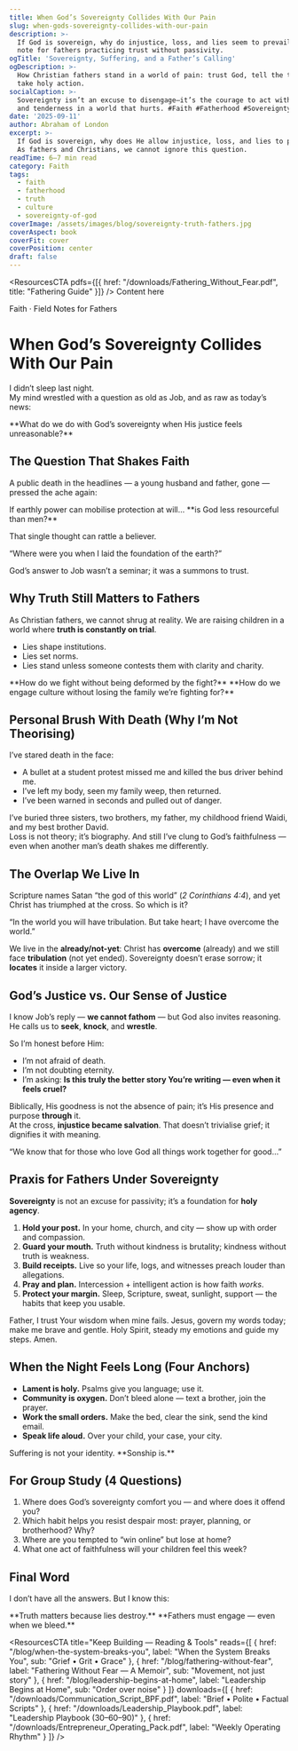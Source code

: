 ```yaml
---
title: When God’s Sovereignty Collides With Our Pain
slug: when-gods-sovereignty-collides-with-our-pain
description: >-
  If God is sovereign, why do injustice, loss, and lies seem to prevail? A field
  note for fathers practicing trust without passivity.
ogTitle: 'Sovereignty, Suffering, and a Father’s Calling'
ogDescription: >-
  How Christian fathers stand in a world of pain: trust God, tell the truth, and
  take holy action.
socialCaption: >-
  Sovereignty isn’t an excuse to disengage—it’s the courage to act with truth
  and tenderness in a world that hurts. #Faith #Fatherhood #Sovereignty
date: '2025-09-11'
author: Abraham of London
excerpt: >-
  If God is sovereign, why does He allow injustice, loss, and lies to prevail?
  As fathers and Christians, we cannot ignore this question.
readTime: 6–7 min read
category: Faith
tags:
  - faith
  - fatherhood
  - truth
  - culture
  - sovereignty-of-god
coverImage: /assets/images/blog/sovereignty-truth-fathers.jpg
coverAspect: book
coverFit: cover
coverPosition: center
draft: false
---
```


<ResourcesCTA pdfs={[{ href: "/downloads/Fathering_Without_Fear.pdf", title: "Fathering Guide" }]} />
<BrandFrame title="Legacy Tips" subtitle="Key Advice">
  Content here
</BrandFrame>

<HeroEyebrow>Faith · Field Notes for Fathers</HeroEyebrow>

# When God’s Sovereignty Collides With Our Pain

I didn’t sleep last night.  
My mind wrestled with a question as old as Job, and as raw as today’s news:

<PullLine>
  **What do we do with God’s sovereignty when His justice feels unreasonable?**
</PullLine>

<Rule />

## The Question That Shakes Faith

A public death in the headlines — a young husband and father, gone — pressed the ache again:

<PullLine subtle>
  If earthly power can mobilise protection at will… **is God less resourceful than men?**
</PullLine>

That single thought can rattle a believer.

<Verse cite="Job 38:4">
  “Where were you when I laid the foundation of the earth?”
</Verse>

God’s answer to Job wasn’t a seminar; it was a summons to trust.

<Rule />

## Why Truth Still Matters to Fathers

As Christian fathers, we cannot shrug at reality. We are raising children in a world where **truth is constantly on trial**.

- Lies shape institutions.  
- Lies set norms.  
- Lies stand unless someone contests them with clarity and charity.

<Note tone="key" title="The Father’s Engagement">
  **How do we fight without being deformed by the fight?**  
  **How do we engage culture without losing the family we’re fighting for?**
</Note>

<Rule />

## Personal Brush With Death (Why I’m Not Theorising)

I’ve stared death in the face:

- A bullet at a student protest missed me and killed the bus driver behind me.  
- I’ve left my body, seen my family weep, then returned.  
- I’ve been warned in seconds and pulled out of danger.

I’ve buried three sisters, two brothers, my father, my childhood friend Waidi, and my best brother David.  
Loss is not theory; it’s biography. And still I’ve clung to God’s faithfulness — even when another man’s death shakes me differently.

<Rule />

## The Overlap We Live In

Scripture names Satan “the god of this world” (*2 Corinthians 4:4*), and yet Christ has triumphed at the cross. So which is it?

<Verse cite="John 16:33">
  “In the world you will have tribulation. But take heart; I have overcome the world.”
</Verse>

We live in the **already/not-yet**: Christ has **overcome** (already) and we still face **tribulation** (not yet ended). Sovereignty doesn’t erase sorrow; it **locates** it inside a larger victory.

<Rule />

## God’s Justice vs. Our Sense of Justice

I know Job’s reply — **we cannot fathom** — but God also invites reasoning. He calls us to **seek**, **knock**, and **wrestle**.

So I’m honest before Him:

- I’m not afraid of death.  
- I’m not doubting eternity.  
- I’m asking: **Is this truly the better story You’re writing — even when it feels cruel?**

Biblically, His goodness is not the absence of pain; it’s His presence and purpose **through** it.  
At the cross, **injustice became salvation**. That doesn’t trivialise grief; it dignifies it with meaning.

<Verse cite="Romans 8:28">
  “We know that for those who love God all things work together for good…”
</Verse>

<Rule />

## Praxis for Fathers Under Sovereignty

**Sovereignty** is not an excuse for passivity; it’s a foundation for **holy agency**.

1. **Hold your post.** In your home, church, and city — show up with order and compassion.  
2. **Guard your mouth.** Truth without kindness is brutality; kindness without truth is weakness.  
3. **Build receipts.** Live so your life, logs, and witnesses preach louder than allegations.  
4. **Pray and plan.** Intercession + intelligent action is how faith *works*.  
5. **Protect your margin.** Sleep, Scripture, sweat, sunlight, support — the habits that keep you usable.

<Note tone="key" title="A 60-Second Daily Prayer">
  Father, I trust Your wisdom when mine fails.  
  Jesus, govern my words today; make me brave and gentle.  
  Holy Spirit, steady my emotions and guide my steps. Amen.
</Note>

<Rule />

## When the Night Feels Long (Four Anchors)

- **Lament is holy.** Psalms give you language; use it.  
- **Community is oxygen.** Don’t bleed alone — text a brother, join the prayer.  
- **Work the small orders.** Make the bed, clear the sink, send the kind email.  
- **Speak life aloud.** Over your child, your case, your city.

<PullLine subtle>
  Suffering is not your identity. **Sonship is.**
</PullLine>

<Rule />

## For Group Study (4 Questions)

1. Where does God’s sovereignty comfort you — and where does it offend you?  
2. Which habit helps you resist despair most: prayer, planning, or brotherhood? Why?  
3. Where are you tempted to “win online” but lose at home?  
4. What one act of faithfulness will your children feel this week?

<Rule />

## Final Word

I don’t have all the answers. But I know this:

<PullLine>
  **Truth matters because lies destroy.**  
  **Fathers must engage — even when we bleed.**
</PullLine>

<ResourcesCTA
  title="Keep Building — Reading & Tools"
  reads={[
    { href: "/blog/when-the-system-breaks-you", label: "When the System Breaks You", sub: "Grief • Grit • Grace" },
    { href: "/blog/fathering-without-fear", label: "Fathering Without Fear — A Memoir", sub: "Movement, not just story" },
    { href: "/blog/leadership-begins-at-home", label: "Leadership Begins at Home", sub: "Order over noise" }
  ]}
  downloads={[
    { href: "/downloads/Communication_Script_BPF.pdf", label: "Brief • Polite • Factual Scripts" },
    { href: "/downloads/Leadership_Playbook.pdf", label: "Leadership Playbook (30–60–90)" },
    { href: "/downloads/Entrepreneur_Operating_Pack.pdf", label: "Weekly Operating Rhythm" }
  ]}
/>

<ShareRow
  text="Sovereignty isn’t passivity. Fathers can trust God and take holy action—at home, in church, and in the city."
  hashtags="Faith,Fatherhood,Sovereignty,Truth"
/>
